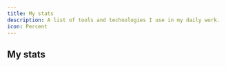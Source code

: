 ```yaml
---
title: My stats
description: A list of tools and technologies I use in my daily work.
icon: Percent
---
```


## My stats

<div className="grid grid-cols-1 md:grid-cols-2 gap-4 my-6">
<CounterCard
  title="Years of Experience"
  targetValue={6}
  description="in software development"
  suffix="+"
  delay={800}
  className="bg-secondary text-secondary-foreground hover:bg-secondary/80 transition-colors duration-200"
/>

<CounterCard
  title="Projects Completed"
  targetValue={23}
  description="professional & personal projects"
  suffix="+"
  delay={600}
/>
</div>

<StatsGrid />






<div className="grid grid-cols-1 md:grid-cols-2 gap-4 my-6">
  <CounterCard
    title="Coffee Cups"
    targetValue={1247}
    description="consumed this year"
    prefix="☕"
    delay={300}
  />
  
  <CounterCard
    title="Lines of Code"
    targetValue={70000}
    description="written in 2025"
    suffix="+"
    delay={500}
  />
</div>

